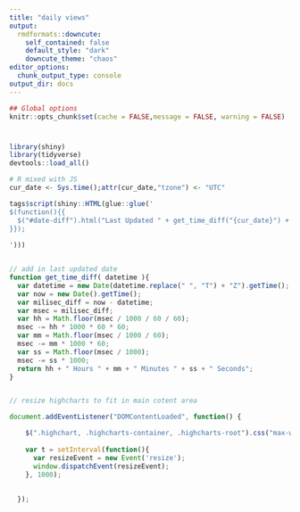 ```yaml
---
title: "daily views"
output:
  rmdformats::downcute:
    self_contained: false
    default_style: "dark"
    downcute_theme: "chaos"
editor_options: 
  chunk_output_type: console
output_dir: docs
---
```


```r
## Global options
knitr::opts_chunk$set(cache = FALSE,message = FALSE, warning = FALSE)

```

<h1 id="date-diff"></h1>

```r
library(shiny)
library(tidyverse)
devtools::load_all()
```

```r
# R mixed with JS
cur_date <- Sys.time();attr(cur_date,"tzone") <- "UTC"

tags$script(shiny::HTML(glue::glue('
$(function(){{
  $("#date-diff").html("Last Updated " + get_time_diff("{cur_date}") + " ago");    
}});
  
')))



```


```js

// add in last updated date
function get_time_diff( datetime ){
  var datetime = new Date(datetime.replace(" ", "T") + "Z").getTime();;
  var now = new Date().getTime();
  var milisec_diff = now - datetime;
  var msec = milisec_diff;
  var hh = Math.floor(msec / 1000 / 60 / 60);
  msec -= hh * 1000 * 60 * 60;
  var mm = Math.floor(msec / 1000 / 60);
  msec -= mm * 1000 * 60;
  var ss = Math.floor(msec / 1000);
  msec -= ss * 1000;
  return hh + " Hours " + mm + " Minutes " + ss + " Seconds";
}


// resize highcharts to fit in main cotent area

document.addEventListener("DOMContentLoaded", function() {

    $(".highchart, .highcharts-container, .highcharts-root").css("max-width","100%");   
   
    var t = setInterval(function(){
      var resizeEvent = new Event('resize');
      window.dispatchEvent(resizeEvent);  
    }, 1000);
 
   
  });



```
